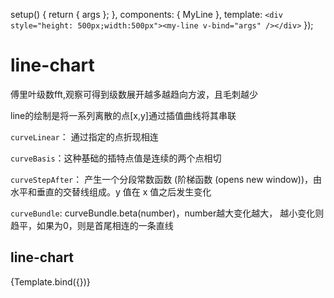 

<Meta title="Graph/line" component={MyLine} argTypes={{}} />

  setup() {
    return { args };
  },
  components: { MyLine },
  template: `<div style="height: 500px;width:500px"><my-line v-bind="args" /></div>`
});

# line-chart
傅里叶级数fft,观察可得到级数展开越多越趋向方波，且毛刺越少

line的绘制是将一系列离散的点[x,y]通过插值曲线将其串联


`curveLinear`： 通过指定的点折现相连


`curveBasis`：这种基础的插特点值是连续的两个点相切


`curveStepAfter`： 产生一个分段常数函数 (阶梯函数 (opens new window))，由水平和垂直的交替线组成。y 值在 x 值之后发生变化

`curveBundle`: curveBundle.beta(number)，number越大变化越大， 越小变化则趋平，如果为0，则是首尾相连的一条直线

## line-chart
<Canvas>
  <Story
    name="default"
    args={{
      n: 1,
    }}
  >
    {Template.bind({})}
  </Story>
</Canvas>

<ArgsTable story="default" />
